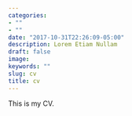 ```yaml
---
categories:
- ""
- ""
date: "2017-10-31T22:26:09-05:00"
description: Lorem Etiam Nullam
draft: false
image:
keywords: ""
slug: cv
title: cv
---
```


This is my CV.